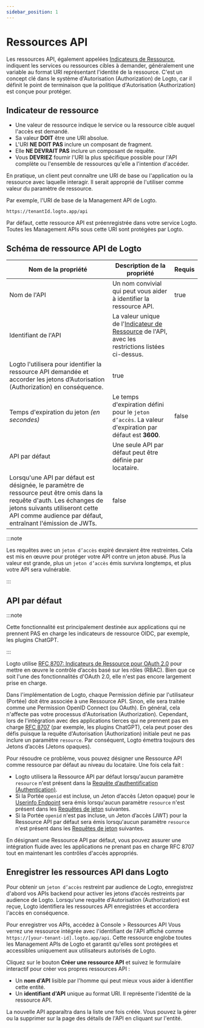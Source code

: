 ```yaml
---
sidebar_position: 1
---
```


# Ressources API

Les ressources API, également appelées [Indicateurs de Ressource](https://www.rfc-editor.org/rfc/rfc8707.html), indiquent les services ou ressources cibles à demander, généralement une variable au format URI représentant l'identité de la ressource. C'est un concept clé dans le système d'Autorisation (Authorization) de Logto, car il définit le point de terminaison que la politique d'Autorisation (Authorization) est conçue pour protéger.

## Indicateur de ressource

- Une valeur de ressource indique le service ou la ressource cible auquel l'accès est demandé.
- Sa valeur **DOIT** être une URI absolue.
- L'URI **NE DOIT PAS** inclure un composant de fragment.
- Elle **NE DEVRAIT PAS** inclure un composant de requête.
- Vous **DEVRIEZ** fournir l'URI la plus spécifique possible pour l'API complète ou l'ensemble de ressources qu'elle a l'intention d'accéder.

En pratique, un client peut connaître une URI de base ou l'application ou la ressource avec laquelle interagir. Il serait approprié de l'utiliser comme valeur du paramètre de ressource.

Par exemple, l'URI de base de la Management API de Logto.

```
https://tenantId.logto.app/api
```

Par défaut, cette ressource API est préenregistrée dans votre service Logto. Toutes les Management APIs sous cette URI sont protégées par Logto.

## Schéma de ressource API de Logto

| **Nom de la propriété**                                                                                                                                                                                                  | **Description de la propriété**                                                                                                                 | **Requis** |
| ------------------------------------------------------------------------------------------------------------------------------------------------------------------------------------------------------------------------ | ----------------------------------------------------------------------------------------------------------------------------------------------- | ---------- |
| Nom de l'API                                                                                                                                                                                                             | Un nom convivial qui peut vous aider à identifier la ressource API.                                                                             | true       |
| Identifiant de l'API                                                                                                                                                                                                     | La valeur unique de l'[Indicateur de Ressource](https://www.rfc-editor.org/rfc/rfc8707.html) de l'API, avec les restrictions listées ci-dessus. |
| Logto l'utilisera pour identifier la ressource API demandée et accorder les jetons d’Autorisation (Authorization) en conséquence.                                                                                        | true                                                                                                                                            |
| Temps d'expiration du jeton _(en secondes)_                                                                                                                                                                              | Le temps d'expiration défini pour le `jeton d’accès`. La valeur d'expiration par défaut est **3600**.                                           | false      |
| API par défaut                                                                                                                                                                                                           | Une seule API par défaut peut être définie par locataire.                                                                                       |
| Lorsqu'une API par défaut est désignée, le paramètre de ressource peut être omis dans la requête d'auth. Les échanges de jetons suivants utiliseront cette API comme audience par défaut, entraînant l'émission de JWTs. | false                                                                                                                                           |

:::note

Les requêtes avec un `jeton d’accès` expiré devraient être restreintes. Cela est mis en œuvre pour protéger votre API contre un jeton abusé. Plus la valeur est grande, plus un `jeton d’accès` émis survivra longtemps, et plus votre API sera vulnérable.

:::

## API par défaut

:::note

Cette fonctionnalité est principalement destinée aux applications qui ne prennent PAS en charge les indicateurs de ressource OIDC, par exemple, les plugins ChatGPT.

:::

Logto utilise [RFC 8707: Indicateurs de Ressource pour OAuth 2.0](https://www.rfc-editor.org/rfc/rfc8707) pour mettre en œuvre le contrôle d’accès basé sur les rôles (RBAC). Bien que ce soit l'une des fonctionnalités d'OAuth 2.0, elle n'est pas encore largement prise en charge.

Dans l'implémentation de Logto, chaque Permission définie par l'utilisateur (Portée) doit être associée à une Ressource API. Sinon, elle sera traitée comme une Permission OpenID Connect (ou OAuth). En général, cela n'affecte pas votre processus d'Autorisation (Authorization). Cependant, lors de l'intégration avec des applications tierces qui ne prennent pas en charge [RFC 8707](https://www.rfc-editor.org/rfc/rfc8707.html) (par exemple, les plugins ChatGPT), cela peut poser des défis puisque la requête d'Autorisation (Authorization) initiale peut ne pas inclure un paramètre `resource`. Par conséquent, Logto émettra toujours des Jetons d’accès (Jetons opaques).

Pour résoudre ce problème, vous pouvez désigner une Ressource API comme ressource par défaut au niveau du locataire. Une fois cela fait :

- Logto utilisera la Ressource API par défaut lorsqu'aucun paramètre `resource` n'est présent dans la [Requête d’authentification (Authentication)](https://openid.net/specs/openid-connect-core-1_0.html#AuthRequest).
- Si la Portée `openid` est incluse, un Jeton d’accès (Jeton opaque) pour le [Userinfo Endpoint](https://openid.net/specs/openid-connect-core-1_0.html#UserInfo) sera émis lorsqu'aucun paramètre `resource` n'est présent dans les [Requêtes de jeton](https://openid.net/specs/openid-connect-core-1_0.html#TokenRequest) suivantes.
- Si la Portée `openid` n'est pas incluse, un Jeton d’accès (JWT) pour la Ressource API par défaut sera émis lorsqu'aucun paramètre `resource` n'est présent dans les [Requêtes de jeton](https://openid.net/specs/openid-connect-core-1_0.html#TokenRequest) suivantes.

En désignant une Ressource API par défaut, vous pouvez assurer une intégration fluide avec les applications ne prenant pas en charge RFC 8707 tout en maintenant les contrôles d'accès appropriés.

## Enregistrer les ressources API dans Logto

Pour obtenir un `jeton d’accès` restreint par audience de Logto, enregistrez d'abord vos APIs backend pour activer les jetons d’accès restreints par audience de Logto. Lorsqu'une requête d'Autorisation (Authorization) est reçue, Logto identifiera les ressources API enregistrées et accordera l'accès en conséquence.

Pour enregistrer vos APIs, accédez à <CloudLink to="/api-resources">Console > Ressources API</CloudLink> Vous verrez une ressource intégrée avec l'identifiant de l'API affiché comme `https://[your-tenant-id].logto.app/api`. Cette ressource englobe toutes les Management APIs de Logto et garantit qu'elles sont protégées et accessibles uniquement aux utilisateurs autorisés de Logto.

Cliquez sur le bouton **Créer une ressource API** et suivez le formulaire interactif pour créer vos propres ressources API :

- Un **nom d'API** lisible par l'homme qui peut mieux vous aider à identifier cette entité.
- Un **identifiant d'API** unique au format URI. Il représente l'identité de la ressource API.

La nouvelle API apparaîtra dans la liste une fois créée. Vous pouvez la gérer ou la supprimer sur la page des détails de l'API en cliquant sur l'entité.
